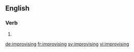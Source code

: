 ==English==

===Verb===
{{head|en}}

# {{present participle of|improvise}}

[[de:improvising]]
[[fr:improvising]]
[[sv:improvising]]
[[vi:improvising]]